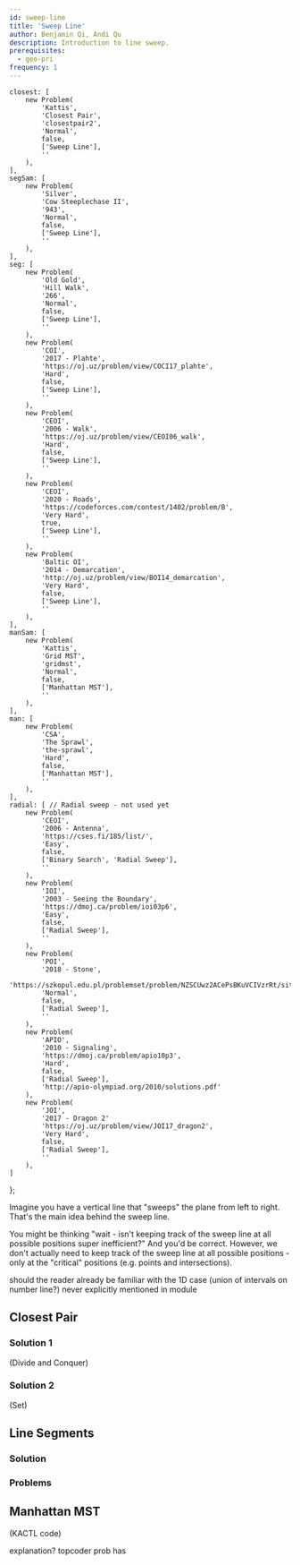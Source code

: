 ```yaml
---
id: sweep-line
title: 'Sweep Line'
author: Benjamin Qi, Andi Qu
description: Introduction to line sweep.
prerequisites:
  - geo-pri
frequency: 1
---
```


	closest: [
		new Problem(
			'Kattis',
			'Closest Pair',
			'closestpair2',
			'Normal',
			false,
			['Sweep Line'],
			''
		),
	],
	segSam: [
		new Problem(
			'Silver',
			'Cow Steeplechase II',
			'943',
			'Normal',
			false,
			['Sweep Line'],
			''
		),
	],
	seg: [
		new Problem(
			'Old Gold',
			'Hill Walk',
			'266',
			'Normal',
			false,
			['Sweep Line'],
			''
		),
		new Problem(
			'COI',
			'2017 - Plahte',
			'https://oj.uz/problem/view/COCI17_plahte',
			'Hard',
			false,
			['Sweep Line'],
			''
		),
		new Problem(
			'CEOI',
			'2006 - Walk',
			'https://oj.uz/problem/view/CEOI06_walk',
			'Hard',
			false,
			['Sweep Line'],
			''
		),
		new Problem(
			'CEOI',
			'2020 - Roads',
			'https://codeforces.com/contest/1402/problem/B',
			'Very Hard',
			true,
			['Sweep Line'],
			''
		),
		new Problem(
			'Baltic OI',
			'2014 - Demarcation',
			'http://oj.uz/problem/view/BOI14_demarcation',
			'Very Hard',
			false,
			['Sweep Line'],
			''
		),
	],
	manSam: [
		new Problem(
			'Kattis',
			'Grid MST',
			'gridmst',
			'Normal',
			false,
			['Manhattan MST'],
			''
		),
	],
	man: [
		new Problem(
			'CSA',
			'The Sprawl',
			'the-sprawl',
			'Hard',
			false,
			['Manhattan MST'],
			''
		),
	],
	radial: [ // Radial sweep - not used yet
		new Problem(
			'CEOI',
			'2006 - Antenna',
			'https://cses.fi/185/list/',
			'Easy',
			false,
			['Binary Search', 'Radial Sweep'],
			''
		),
		new Problem(
			'IOI',
			'2003 - Seeing the Boundary',
			'https://dmoj.ca/problem/ioi03p6',
			'Easy',
			false,
			['Radial Sweep'],
			''
		),
		new Problem(
			'POI',
			'2018 - Stone',
			'https://szkopul.edu.pl/problemset/problem/NZSCUwz2ACePsBKuVCIVzrRt/site/',
			'Normal',
			false,
			['Radial Sweep'],
			''
		),
		new Problem(
			'APIO',
			'2010 - Signaling',
			'https://dmoj.ca/problem/apio10p3',
			'Hard',
			false,
			['Radial Sweep'],
			'http://apio-olympiad.org/2010/solutions.pdf'
		),
		new Problem(
			'JOI',
			'2017 - Dragon 2'
			'https://oj.uz/problem/view/JOI17_dragon2',
			'Very Hard',
			false,
			['Radial Sweep'],
			''
		),
	]
};

Imagine you have a vertical line that "sweeps" the plane from left to right. That's the main idea behind the sweep line.

You might be thinking "wait - isn't keeping track of the sweep line at all possible positions super inefficient?" And you'd be correct. However, we don't actually need to keep track of the sweep line at all possible positions - only at the "critical" positions (e.g. points and intersections).

<IncompleteSection>

should the reader already be familiar with the 1D case (union of intervals on number line?) never explicitly mentioned in module

</IncompleteSection>

<Resources>
	<Resource source="CPH" title="30.1, 30.2 - Sweep Line Algorithms"></Resource>
	<Resource
		source="TC"
		title="Line Sweep Algorithms"
		url="line-sweep-algorithms"
	></Resource>
</Resources>

## Closest Pair

<FocusProblem problem={problems.closest[0]} />

### Solution 1

(Divide and Conquer)

### Solution 2

(Set)

## Line Segments

<FocusProblem problem={problems.segSam[0]} />

### Solution

<IncompleteSection />

### Problems

<Problems problems={problems.seg} />

## Manhattan MST

<FocusProblem problem={problems.manSam[0]} />

(KACTL code)

explanation? topcoder prob has

<Problems problems={problems.man} />

<!--
TC 760 ComponentsForever -->
